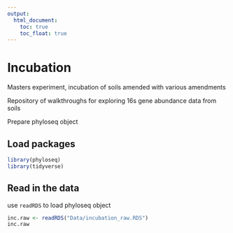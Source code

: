 ```yaml
---
output:
  html_document:
    toc: true
    toc_float: true
---
```


Incubation
===

Masters experiment, incubation of soils amended with various amendments

Repository of walkthroughs for exploring 16s gene abundance data from soils

Prepare phyloseq object

## Load packages

```r
library(phyloseq)
library(tidyverse)
```

## Read in the data 
use `readRDS` to load phyloseq object
```r
inc.raw <- readRDS("Data/incubation_raw.RDS")
inc.raw
```

```r

```

